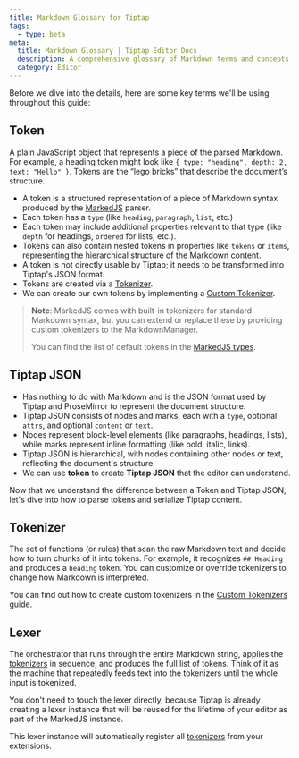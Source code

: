 ```yaml
---
title: Markdown Glossary for Tiptap
tags:
  - type: beta
meta:
  title: Markdown Glossary | Tiptap Editor Docs
  description: A comprehensive glossary of Markdown terms and concepts for Tiptap users.
  category: Editor
---
```


Before we dive into the details, here are some key terms we'll be using throughout this guide:

## Token

A plain JavaScript object that represents a piece of the parsed Markdown. For example, a heading token might look like `{ type: "heading", depth: 2, text: "Hello" }`. Tokens are the “lego bricks” that describe the document’s structure.

- A token is a structured representation of a piece of Markdown syntax produced by the [MarkedJS](https://marked.js.org) parser.
- Each token has a `type` (like `heading`, `paragraph`, `list`, etc.)
- Each token may include additional properties relevant to that type (like `depth` for headings, `ordered` for lists, etc.).
- Tokens can also contain nested tokens in properties like `tokens` or `items`, representing the hierarchical structure of the Markdown content.
- A token is not directly usable by Tiptap; it needs to be transformed into Tiptap's JSON format.
- Tokens are created via a [Tokenizer](#tokenizer).
- We can create our own tokens by implementing a [Custom Tokenizer](./advanced-usage/custom-tokenizer).

> **Note**: MarkedJS comes with built-in tokenizers for standard Markdown syntax, but you can extend or replace these by providing custom tokenizers to the MarkdownManager.
>
> You can find the list of default tokens in the [MarkedJS types](https://github.com/markedjs/marked/blob/master/src/Tokens.ts).

## Tiptap JSON

- Has nothing to do with Markdown and is the JSON format used by Tiptap and ProseMirror to represent the document structure.
- Tiptap JSON consists of nodes and marks, each with a `type`, optional `attrs`, and optional `content` or `text`.
- Nodes represent block-level elements (like paragraphs, headings, lists), while marks represent inline formatting (like bold, italic, links).
- Tiptap JSON is hierarchical, with nodes containing other nodes or text, reflecting the document's structure.
- We can use **token** to create **Tiptap JSON** that the editor can understand.

Now that we understand the difference between a Token and Tiptap JSON, let's dive into how to parse tokens and serialize Tiptap content.

## Tokenizer

The set of functions (or rules) that scan the raw Markdown text and decide how to turn chunks of it into tokens. For example, it recognizes `## Heading` and produces a `heading` token. You can customize or override tokenizers to change how Markdown is interpreted.

You can find out how to create custom tokenizers in the [Custom Tokenizers](./advanced-usage/custom-tokenizer) guide.

## Lexer

The orchestrator that runs through the entire Markdown string, applies the [tokenizers](#tokenizer) in sequence, and produces the full list of tokens. Think of it as the machine that repeatedly feeds text into the tokenizers until the whole input is tokenized.

You don't need to touch the lexer directly, because Tiptap is already creating a lexer instance that will be reused for the lifetime of your editor as part of the MarkedJS instance.

This lexer instance will automatically register all [tokenizers](#tokenizer) from your extensions.
